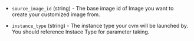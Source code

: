 <!-- Code generated from the comments of the TencentCloudRunConfig struct in builder/tencentcloud/cvm/run_config.go; DO NOT EDIT MANUALLY -->

- `source_image_id` (string) - The base image id of Image you want to create
  your customized image from.

- `instance_type` (string) - The instance type your cvm will be launched by.
  You should reference Instace Type
  for parameter taking.
